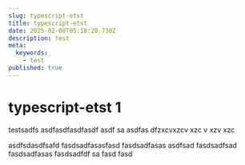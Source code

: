 ```yaml
---
slug: typescript-etst
title: typescript-etst
date: 2025-02-08T05:18:28.730Z
description: test
meta:
  keywords:
    - test
published: true
---
```


# typescript-etst 1

testsadfs
asdfasdfasdfasdf
asdf
sa
asdfas
dfzxcvxzcv
xzc
v
xzv
xzc


asdfsdasdfsafd
fasdsadfasasfasd
fasdsadfasas
asdfsad
fasdsadfsad
fasdsadfasas
fasdsadfdf
sa
fasd
fasd




